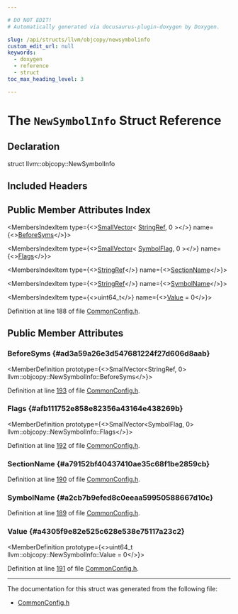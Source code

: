 ```yaml
---

# DO NOT EDIT!
# Automatically generated via docusaurus-plugin-doxygen by Doxygen.

slug: /api/structs/llvm/objcopy/newsymbolinfo
custom_edit_url: null
keywords:
  - doxygen
  - reference
  - struct
toc_max_heading_level: 3

---
```





# The `NewSymbolInfo` Struct Reference

<DoxygenPage pluginConfig={pluginConfig}>



## Declaration

<CodeBlock>struct llvm::objcopy::NewSymbolInfo</CodeBlock>

## Included Headers

<IncludesList>
<IncludesListItem
  filePath="llvm/ObjCopy/CommonConfig.h"
  permalink="/docs/api/files/include/include/llvm/include/llvm/objcopy/commonconfig-h"
  isLocal="true" />
</IncludesList>

## Public Member Attributes Index

<MembersIndex>

<MembersIndexItem
  type={<><a href="/docs/api/classes/llvm/smallvector">SmallVector</a>&lt; <a href="/docs/api/classes/llvm/stringref">StringRef</a>, 0 &gt;</>}
  name={<><a href="#ad3a59a26e3d547681224f27d606d8aab">BeforeSyms</a></>}>
</MembersIndexItem>

<MembersIndexItem
  type={<><a href="/docs/api/classes/llvm/smallvector">SmallVector</a>&lt; <a href="/docs/api/namespaces/llvm/objcopy/#a88eeb89876019c1a9f2540275fb96457">SymbolFlag</a>, 0 &gt;</>}
  name={<><a href="#afb111752e858e82356a43164e438269b">Flags</a></>}>
</MembersIndexItem>

<MembersIndexItem
  type={<><a href="/docs/api/classes/llvm/stringref">StringRef</a></>}
  name={<><a href="#a79152bf40437410ae35c68f1be2859cb">SectionName</a></>}>
</MembersIndexItem>

<MembersIndexItem
  type={<><a href="/docs/api/classes/llvm/stringref">StringRef</a></>}
  name={<><a href="#a2cb7b9efed8c0eeaa59950588667d10c">SymbolName</a></>}>
</MembersIndexItem>

<MembersIndexItem
  type={<>uint64&#95;t</>}
  name={<><a href="#a4305f9e82e525c628e538e75117a23c2">Value</a> = 0</>}>
</MembersIndexItem>

</MembersIndex>


Definition at line 188 of file <a href="/docs/api/files/include/include/llvm/include/llvm/objcopy/commonconfig-h">CommonConfig.h</a>.

<SectionDefinition>

## Public Member Attributes

### BeforeSyms {#ad3a59a26e3d547681224f27d606d8aab}

<MemberDefinition
  prototype={<>SmallVector&lt;StringRef, 0&gt; llvm::objcopy::NewSymbolInfo::BeforeSyms</>}>

Definition at line <a href="/docs/api/files/include/include/llvm/include/llvm/objcopy/commonconfig-h/#l00193">193</a> of file <a href="/docs/api/files/include/include/llvm/include/llvm/objcopy/commonconfig-h">CommonConfig.h</a>.
</MemberDefinition>

### Flags {#afb111752e858e82356a43164e438269b}

<MemberDefinition
  prototype={<>SmallVector&lt;SymbolFlag, 0&gt; llvm::objcopy::NewSymbolInfo::Flags</>}>

Definition at line <a href="/docs/api/files/include/include/llvm/include/llvm/objcopy/commonconfig-h/#l00192">192</a> of file <a href="/docs/api/files/include/include/llvm/include/llvm/objcopy/commonconfig-h">CommonConfig.h</a>.
</MemberDefinition>

### SectionName {#a79152bf40437410ae35c68f1be2859cb}

<MemberDefinition
  prototype="StringRef llvm::objcopy::NewSymbolInfo::SectionName">

Definition at line <a href="/docs/api/files/include/include/llvm/include/llvm/objcopy/commonconfig-h/#l00190">190</a> of file <a href="/docs/api/files/include/include/llvm/include/llvm/objcopy/commonconfig-h">CommonConfig.h</a>.
</MemberDefinition>

### SymbolName {#a2cb7b9efed8c0eeaa59950588667d10c}

<MemberDefinition
  prototype="StringRef llvm::objcopy::NewSymbolInfo::SymbolName">

Definition at line <a href="/docs/api/files/include/include/llvm/include/llvm/objcopy/commonconfig-h/#l00189">189</a> of file <a href="/docs/api/files/include/include/llvm/include/llvm/objcopy/commonconfig-h">CommonConfig.h</a>.
</MemberDefinition>

### Value {#a4305f9e82e525c628e538e75117a23c2}

<MemberDefinition
  prototype={<>uint64&#95;t llvm::objcopy::NewSymbolInfo::Value = 0</>}>

Definition at line <a href="/docs/api/files/include/include/llvm/include/llvm/objcopy/commonconfig-h/#l00191">191</a> of file <a href="/docs/api/files/include/include/llvm/include/llvm/objcopy/commonconfig-h">CommonConfig.h</a>.
</MemberDefinition>

</SectionDefinition>

<hr/>

The documentation for this struct was generated from the following file:

<ul>
<li><a href="/docs/api/files/include/include/llvm/include/llvm/objcopy/commonconfig-h">CommonConfig.h</a></li>
</ul>

</DoxygenPage>
